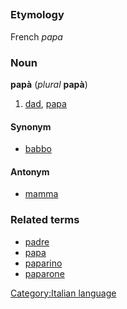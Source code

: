 =={{it}}==
===Etymology===
French ''papa''
===Noun===
'''papà''' (''plural'' '''papà''')

#[[dad]], [[papa]]

====Synonym====
*[[babbo]]

====Antonym====
*[[mamma]]

===Related terms===
*[[padre]]
*[[papa]]
*[[paparino]]
*[[paparone]]
[[Category:Italian language]]